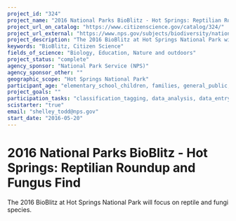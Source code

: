 ```yaml
---
project_id: "324"
project_name: "2016 National Parks BioBlitz - Hot Springs: Reptilian Roundup and Fungus Find"
project_url_on_catalog: "https://www.citizenscience.gov/catalog/324/"
project_url_external: "https://www.nps.gov/subjects/biodiversity/national-parks-bioblitz.htm"
project_description: "The 2016 BioBlitz at Hot Springs National Park will focus on reptile and fungi species."
keywords: "BioBlitz, Citizen Science"
fields_of_science: "Biology, Education, Nature and outdoors"
project_status: "complete"
agency_sponsor: "National Park Service (NPS)"
agency_sponsor_other: ""
geographic_scope: "Hot Springs National Park"
participant_age: "elementary_school_children, families, general_public, middle_school_children, targeted_group, teens"
project_goals: ""
participation_tasks: "classification_tagging, data_analysis, data_entry, finding_entities, identification, learning, observation, site_selection_description, specimen_sample_collection"
scistarter: "true"
email: "shelley_todd@nps.gov"
start_date: "2016-05-20"
---
```


# 2016 National Parks BioBlitz - Hot Springs: Reptilian Roundup and Fungus Find

The 2016 BioBlitz at Hot Springs National Park will focus on reptile and fungi species.
